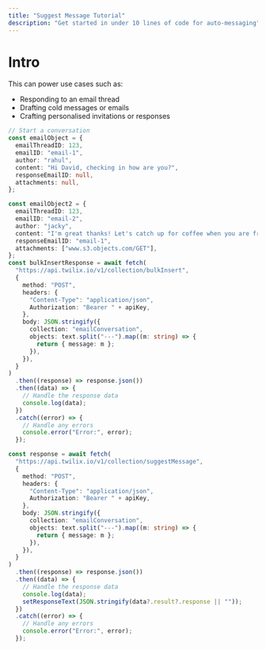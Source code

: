 ```yaml
---
title: "Suggest Message Tutorial"
description: "Get started in under 10 lines of code for auto-messaging"
---
```


# Intro

This can power use cases such as:

- Responding to an email thread
- Drafting cold messages or emails
- Crafting personalised invitations or responses

<Snippet file="installation.mdx" />

```typescript
// Start a conversation
const emailObject = {
  emailThreadID: 123,
  emailID: "email-1",
  author: "rahul",
  content: "Hi David, checking in how are you?",
  responseEmailID: null,
  attachments: null,
};

const emailObject2 = {
  emailThreadID: 123,
  emailID: "email-2",
  author: "jacky",
  content: "I'm great thanks! Let's catch up for coffee when you are free.",
  responseEmailID: "email-1",
  attachments: ["www.s3.objects.com/GET"],
};
const bulkInsertResponse = await fetch(
  "https://api.twilix.io/v1/collection/bulkInsert",
  {
    method: "POST",
    headers: {
      "Content-Type": "application/json",
      Authorization: "Bearer " + apiKey,
    },
    body: JSON.stringify({
      collection: "emailConversation",
      objects: text.split("---").map((m: string) => {
        return { message: m };
      }),
    }),
  }
)
  .then((response) => response.json())
  .then((data) => {
    // Handle the response data
    console.log(data);
  })
  .catch((error) => {
    // Handle any errors
    console.error("Error:", error);
  });

const response = await fetch(
  "https://api.twilix.io/v1/collection/suggestMessage",
  {
    method: "POST",
    headers: {
      "Content-Type": "application/json",
      Authorization: "Bearer " + apiKey,
    },
    body: JSON.stringify({
      collection: "emailConversation",
      objects: text.split("---").map((m: string) => {
        return { message: m };
      }),
    }),
  }
)
  .then((response) => response.json())
  .then((data) => {
    // Handle the response data
    console.log(data);
    setResponseText(JSON.stringify(data?.result?.response || ""));
  })
  .catch((error) => {
    // Handle any errors
    console.error("Error:", error);
  });
```
